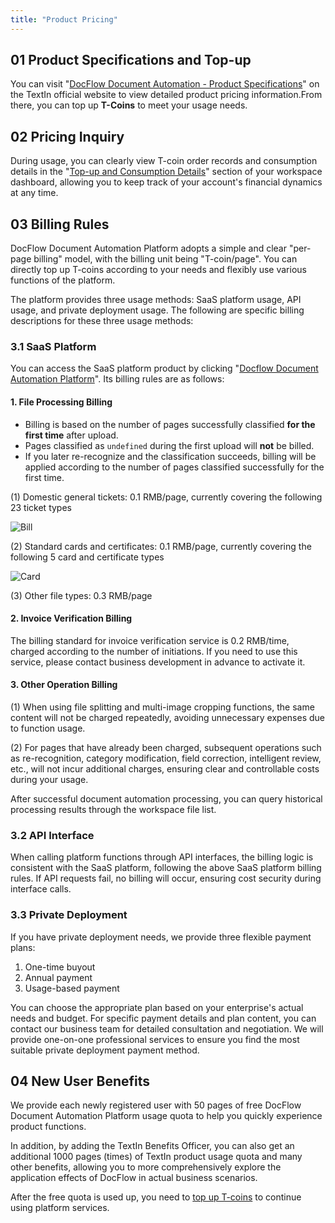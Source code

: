 ```yaml
---
title: "Product Pricing"
---
```


## 01 Product Specifications and Top-up

You can visit "[DocFlow Document Automation - Product Specifications](https://www.textin.com/product/textin_docflow)" on the TextIn official website to view detailed product pricing information.From there, you can top up **T-Coins** to meet your usage needs.

## 02 **Pricing Inquiry**

During usage, you can clearly view T-coin order records and consumption details in the "[Top-up and Consumption Details](https://www.textin.com/console/dashboard/userCenter/finance)" section of your workspace dashboard, allowing you to keep track of your account's financial dynamics at any time.

## 03 Billing Rules

DocFlow Document Automation Platform adopts a simple and clear "per-page billing" model, with the billing unit being "T-coin/page". You can directly top up T-coins according to your needs and flexibly use various functions of the platform. 

The platform provides three usage methods: SaaS platform usage, API usage, and private deployment usage. The following are specific billing descriptions for these three usage methods:

### 3.1 SaaS Platform

You can access the SaaS platform product by clicking "[Docflow Document Automation Platform](https://docflow.textin.com/)". Its billing rules are as follows:

#### **1. File Processing Billing**

- Billing is based on the number of pages successfully classified **for the first time** after upload.
- Pages classified as `undefined` during the first upload will **not** be billed.
- If you later re-recognize and the classification succeeds, billing will be applied according to the number of pages classified successfully for the first time.

(1) Domestic general tickets: 0.1 RMB/page, currently covering the following 23 ticket types

![Bill](../images/10.png)

(2) Standard cards and certificates: 0.1 RMB/page, currently covering the following 5 card and certificate types

![Card](../images/11.png)

(3) Other file types: 0.3 RMB/page

#### 2. Invoice Verification Billing

The billing standard for invoice verification service is 0.2 RMB/time, charged according to the number of initiations. If you need to use this service, please contact business development in advance to activate it.

#### 3. Other Operation Billing

(1) When using file splitting and multi-image cropping functions, the same content will not be charged repeatedly, avoiding unnecessary expenses due to function usage.

(2) For pages that have already been charged, subsequent operations such as re-recognition, category modification, field correction, intelligent review, etc., will not incur additional charges, ensuring clear and controllable costs during your usage.

After successful document automation processing, you can query historical processing results through the workspace file list.

### 3.2 API Interface

When calling platform functions through API interfaces, the billing logic is consistent with the SaaS platform, following the above SaaS platform billing rules. If API requests fail, no billing will occur, ensuring cost security during interface calls.

### 3.3 Private Deployment

If you have private deployment needs, we provide three flexible payment plans:

1. One-time buyout
2. Annual payment
3. Usage-based payment

You can choose the appropriate plan based on your enterprise's actual needs and budget. For specific payment details and plan content, you can contact our business team for detailed consultation and negotiation. We will provide one-on-one professional services to ensure you find the most suitable private deployment payment method.

## 04 New User Benefits

We provide each newly registered user with 50 pages of free DocFlow Document Automation Platform usage quota to help you quickly experience product functions.

In addition, by adding the TextIn Benefits Officer, you can also get an additional 1000 pages (times) of TextIn product usage quota and many other benefits, allowing you to more comprehensively explore the application effects of DocFlow in actual business scenarios.

After the free quota is used up, you need to [top up T-coins](https://www.textin.com/console/dashboard/userCenter/charge) to continue using platform services.